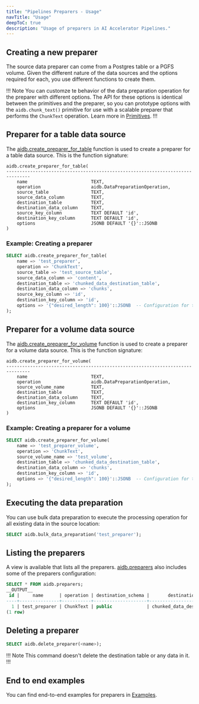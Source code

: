 ```yaml
---
title: "Pipelines Preparers - Usage"
navTitle: "Usage"
deepToC: true
description: "Usage of preparers in AI Accelerator Pipelines."
---
```


## Creating a new preparer

The source data preparer can come from a Postgres table or a PGFS volume. Given the different nature of the data sources and the options required for each, you use different functions to create them.

!!! Note
You can customze te behavior of the data preparation operation for the preparer with different options. The API for these options is identical between the primitives and the preparer, so you can prototype options with the `aidb.chunk_text()` primitive for use with a scalable preparer that performs the `ChunkText` operation. Learn more in [Primitives](./primitives).
!!!

## Preparer for a table data source

The [aidb.create_preparer_for_table](../reference/preparers#aidbcreate_preparer_for_table) function is used to create a preparer for a table data source. This is the function signature:

```
aidb.create_preparer_for_table(
-------------------------------------------------------------------------------
    name                        TEXT,
    operation                   aidb.DataPreparationOperation,
    source_table                TEXT,
    source_data_column          TEXT,
    destination_table           TEXT,
    destination_data_column     TEXT,
    source_key_column           TEXT DEFAULT 'id',
    destination_key_column      TEXT DEFAULT 'id',
    options                     JSONB DEFAULT '{}'::JSONB
)
```

### Example: Creating a preparer

``` sql
SELECT aidb.create_preparer_for_table(
    name => 'test_preparer',
    operation => 'ChunkText',
    source_table => 'test_source_table',
    source_data_column => 'content',
    destination_table => 'chunked_data_destination_table',
    destination_data_column => 'chunks',
    source_key_column => 'id',
    destination_key_column => 'id',
    options => '{"desired_length": 100}'::JSONB  -- Configuration for the ChunkText operation
);
```

## Preparer for a volume data source

The [aidb.create_preparer_for_volume](../reference/preparers#aidbcreate_preparer_for_volume) function is used to create a preparer for a volume data source. This is the function signature:

```
aidb.create_preparer_for_volume(
-------------------------------------------------------------------------------
    name                        TEXT,
    operation                   aidb.DataPreparationOperation,
    source_volume_name          TEXT,
    destination_table           TEXT,
    destination_data_column     TEXT,
    destination_key_column      TEXT DEFAULT 'id',
    options                     JSONB DEFAULT '{}'::JSONB
)
```

### Example: Creating a preparer for a volume

``` sql
SELECT aidb.create_preparer_for_volume(
    name => 'test_preparer_volume',
    operation => 'ChunkText',
    source_volume_name => 'test_volume',
    destination_table => 'chunked_data_destination_table',
    destination_data_column => 'chunks',
    destination_key_column => 'id',
    options => '{"desired_length": 100}'::JSONB  -- Configuration for the ChunkText operation
);
```

## Executing the data preparation

You can use bulk data preparation to execute the processing operation for all existing data in the source location:

```sql
SELECT aidb.bulk_data_preparation('test_preparer');
```

## Listing the preparers

A view is available that lists all the preparers. [aidb.preparers](../reference/preparers#aidbpreparers) also includes some of the preparers configuration:

```sql
SELECT * FROM aidb.preparers;
__OUTPUT__
 id |     name      | operation | destination_schema |       destination_table        | destination_key_column | destination_data_column |         options         | source_type | source_schema |   source_table    | source_data_column | source_key_column | source_volume_name
----+---------------+-----------+--------------------+--------------------------------+------------------------+-------------------------+-------------------------+-------------+---------------+-------------------+--------------------+-------------------+--------------------
  1 | test_preparer | ChunkText | public             | chunked_data_destination_table | id                     | chunks                  | {"desired_length": 100} | Table       | public        | test_source_table | content            | id                |
(1 row)
```

## Deleting a preparer

```sql
SELECT aidb.delete_preparer(<name>);
```

!!! Note
This command doesn't delete the destination table or any data in it.
!!!

## End to end examples

You can find end-to-end examples for preparers in [Examples](./examples).
